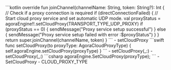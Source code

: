 <PlatformWrapper platform="android">
    ```kotlin
    override fun joinChannel(channelName: String, token: String?): Int {
        // Check if a proxy connection is required
        if (directConnectionFailed) {
            // Start cloud proxy service and set automatic UDP mode.
            val proxyStatus = agoraEngine!!.setCloudProxy(TRANSPORT_TYPE_UDP_PROXY)
            if (proxyStatus == 0) {
                sendMessage("Proxy service setup successful")
            } else {
                sendMessage("Proxy service setup failed with error :$proxyStatus")
            }
        }
        return super.joinChannel(channelName, token)
    }
    ```
    - <Link to="{{Global.API_REF_ANDROID_ROOT}}/class_irtcengine.html#api_irtcengine_setcloudproxy">setCloudProxy</Link>
</PlatformWrapper>
<PlatformWrapper platform={["ios","macos"]}>
    ```swift
    func setCloudProxy(to proxyType: AgoraCloudProxyType) {
        self.agoraEngine.setCloudProxy(proxyType)
    }
    ```
    <PlatformWrapper platform="ios">
    - <Link to="{{Global.API_REF_IOS_ROOT_RTC_ENGINE_KIT}}/setcloudproxy(_:)">setCloudProxy(_:)</Link>
    </PlatformWrapper>
    <PlatformWrapper platform="macos">
    - <Link to="{{Global.API_REF_MACOS_ROOT_RTC_ENGINE_KIT}}/setcloudproxy(_:)">setCloudProxy(_:)</Link>
    </PlatformWrapper>
</PlatformWrapper>
<PlatformWrapper platform="unity">
    ```csharp
    agoraEngine.SetCloudProxy(proxyType);
    ```
    - <Link to="{{Global.API_REF_UNITY_ROOT}}/class_irtcengine.html#api_irtcengine_setcloudproxy">SetCloudProxy</Link>
    - <Link to="{{Global.API_REF_UNITY_ROOT}}/rtc_api_data_type.html#enum_cloudproxytype">CLOUD_PROXY_TYPE</Link>
</PlatformWrapper>